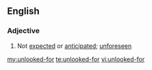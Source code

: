 ==English==

===Adjective===
{{en-adj}}

# Not [[expected]] or [[anticipated]]; [[unforeseen]]

[[my:unlooked-for]]
[[te:unlooked-for]]
[[vi:unlooked-for]]